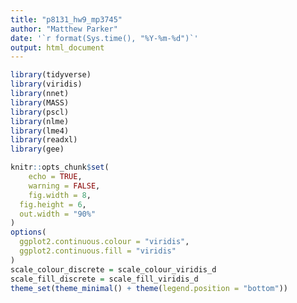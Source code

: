 ```yaml
---
title: "p8131_hw9_mp3745"
author: "Matthew Parker"
date: '`r format(Sys.time(), "%Y-%m-%d")`'
output: html_document
---
```


```r
library(tidyverse)
library(viridis)
library(nnet)
library(MASS)
library(pscl)
library(nlme)
library(lme4)
library(readxl)
library(gee)

knitr::opts_chunk$set(
	echo = TRUE,
	warning = FALSE,
	fig.width = 8, 
  fig.height = 6,
  out.width = "90%"
)
options(
  ggplot2.continuous.colour = "viridis",
  ggplot2.continuous.fill = "viridis"
)
scale_colour_discrete = scale_colour_viridis_d
scale_fill_discrete = scale_fill_viridis_d
theme_set(theme_minimal() + theme(legend.position = "bottom"))
```
